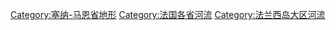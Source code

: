 [[Category:塞纳-马恩省地形|Category:塞纳-马恩省地形]]
[[Category:法国各省河流|Category:法国各省河流]]
[[Category:法兰西岛大区河流|Category:法兰西岛大区河流]]